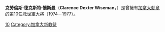 {{unreferenced|time=2009-05-17T07:24:49+00:00}}
{{救世軍}}
'''克勞倫斯·德克斯特·懷斯曼'''（'''Clarence Dexter Wiseman'''，{{bd|1907年|6月19日|1985年|5月4日}}）是曾擁有[[加拿大勳章|加拿大勳章]]的第10任[[救世軍大將|救世軍大將]]（1974－1977）。

{{救世軍大將|
Predecessor=[[艾瑞克·威克柏格|艾瑞克·威克柏格]]|
Successor=[[阿諾·布朗|阿諾·布朗]]|Dates=1974–1977}}

{{Authority control}}
[[Category:救世军大将|10]]
[[Category:加拿大新教徒|Category:加拿大新教徒]]